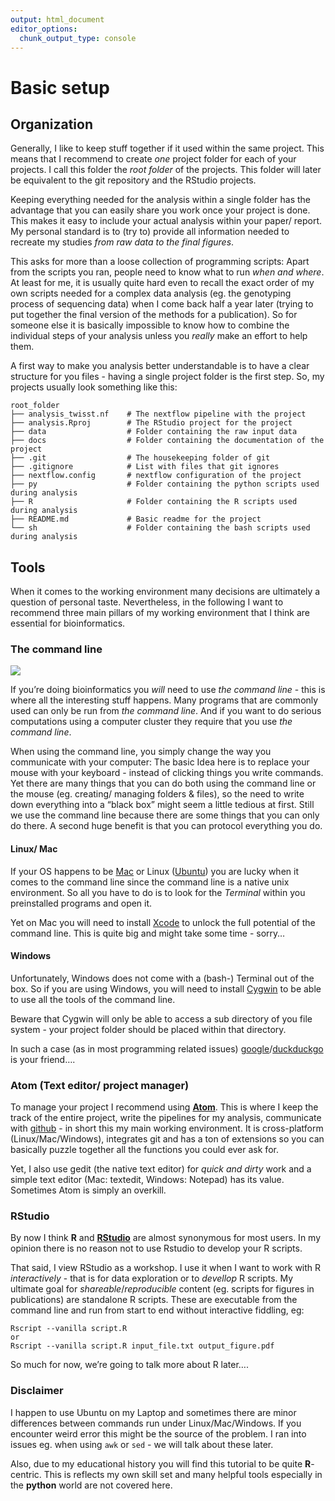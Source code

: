 ```yaml
---
output: html_document
editor_options:
  chunk_output_type: console
---
```


# Basic setup

## Organization

Generally, I like to keep stuff together if it used within the same project.
This means that I recommend to create *one* project folder for each of your projects.
I call this folder the *root folder* of the projects.
This folder will later be equivalent to the git repository and the RStudio projects.

Keeping everything needed for the analysis within a single folder has the advantage that you can easily share you work once your project is done.
This makes it easy to include your actual analysis within your paper/ report.
My personal standard is to (try to) provide all information needed to recreate my studies *from raw data to the final figures*.

This asks for more than a loose collection of programming scripts: Apart from the scripts you ran, people need to know what to run *when and where*.
At least for me, it is usually quite hard even to recall the exact order of my own scripts needed for a complex data analysis (eg. the genotyping process of sequencing data) when I come back half a year later (trying to put together the final version of the methods for a publication).
So for someone else it is basically impossible to know how to combine the individual steps of your analysis unless you *really* make an effort to help them.

A first way to make you analysis better understandable is to have a clear structure for you files - having a single project folder is the first step.
So, my projects usually look something like this:

```
root_folder
├── analysis_twisst.nf    # The nextflow pipeline with the project
├── analysis.Rproj        # The RStudio project for the project
├── data                  # Folder containing the raw input data
├── docs                  # Folder containing the documentation of the project
├── .git                  # The housekeeping folder of git
├── .gitignore            # List with files that git ignores
├── nextflow.config       # nextflow configuration of the project
├── py                    # Folder containing the python scripts used during analysis
├── R                     # Folder containing the R scripts used during analysis
├── README.md             # Basic readme for the project
└── sh                    # Folder containing the bash scripts used during analysis
```
## Tools

When it comes to the working environment many decisions are ultimately a question of personal taste.
Nevertheless, in the following I want to recommend three main pillars of my working environment that I think are essential for bioinformatics.  

### The command line

![](cl.svg) 

If you're doing bioinformatics you *will* need to use *the command line* - this is where all the interesting stuff happens.
Many programs that are commonly used can only be run from *the command line*.
And if you want to do serious computations using a computer cluster they require that you use *the command line*.

When using the command line, you simply change the way you communicate with your computer: 
The basic Idea here is to replace your mouse with your keyboard - instead of clicking things you write commands.
Yet there are many things that you can do both using the command line or the mouse (eg. creating/ managing folders & files), so the need to write down everything into a "black box" might seem a little tedious at first. Still we use the command line because there are some things that you can only do there. A second huge benefit is that you can protocol everything you do.

#### Linux/ Mac

If your OS happens to be [Mac](https://support.apple.com/en-ca/guide/terminal/welcome/mac) or Linux ([Ubuntu](https://www.ubuntubeginner.com/ubuntu-terminal-basics/)) you are lucky when it comes to the command line since the command line is a native unix environment. So all you have to do is to look for the *Terminal* within you preinstalled programs and open it.

Yet on Mac you will need to install [Xcode](https://itunes.apple.com/us/app/xcode/id497799835?mt=12) to unlock the full potential of the command line.
This is quite big and might take some time - sorry...

#### Windows

Unfortunately, Windows does not come with a (bash-) Terminal out of the box.
So if you are using Windows, you will need to install [Cygwin](https://cygwin.com/) to be able to use all the tools of the command line.

Beware that Cygwin will only be able to access a sub directory of you file system - your project folder should be placed within that directory.


In such a case (as in most programming related issues) [google](https://www.google.com)/[duckduckgo](https://duckduckgo.com) is your friend....

### Atom (Text editor/ project manager)

To manage your project I recommend using [**Atom**](https://atom.io/).
This is where I keep the track of the entire project, write the pipelines for my analysis, communicate with [github](https://github.com/) - in short this my main working environment.
It is cross-platform (Linux/Mac/Windows), integrates git and has a ton of extensions so you can basically puzzle together all the functions you could ever ask for.

Yet, I also use gedit (the native text editor) for *quick and dirty* work and a simple text editor (Mac: textedit, Windows: Notepad) has its value.
Sometimes Atom is simply an overkill.

### RStudio

By now I think **R** and [**RStudio**](https://www.rstudio.com/) are almost synonymous for most users.
In my opinion there is no reason not to use Rstudio to develop your R scripts.

That said, I view RStudio as a workshop.
I use it when I want to work with R *interactively* - that is for data exploration or to *devellop* R scripts.
My ultimate goal for *shareable*/*reproducible* content (eg. scripts for figures in publications) are standalone R scripts.
These are executable from the command line and run from start to end without interactive fiddling, eg:

```
Rscript --vanilla script.R
or
Rscript --vanilla script.R input_file.txt output_figure.pdf
```

So much for now, we're going to talk more about R later....

### Disclaimer

I happen to use Ubuntu on my Laptop and sometimes there are minor differences between commands run under Linux/Mac/Windows.
If you encounter weird error this might be the source of the problem.
I ran into issues eg. when using `awk` or `sed` - we will talk about these later.

Also, due to my educational history you will find this tutorial to be quite **R**-centric.
This is reflects my own skill set and many helpful tools especially in the **python** world are not covered here.